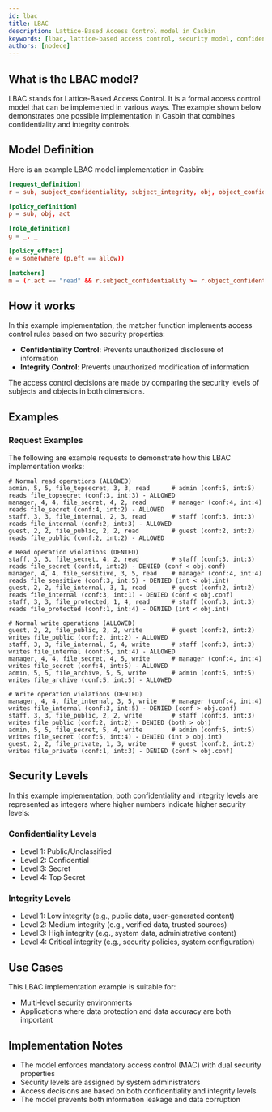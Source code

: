 ```yaml
---
id: lbac
title: LBAC
description: Lattice-Based Access Control model in Casbin
keywords: [lbac, lattice-based access control, security model, confidentiality, integrity]
authors: [nodece]
---
```


## What is the LBAC model?

LBAC stands for Lattice-Based Access Control. It is a formal access control model that can be implemented in various ways. The example shown below demonstrates one possible implementation in Casbin that combines confidentiality and integrity controls.

## Model Definition

Here is an example LBAC model implementation in Casbin:

```conf
[request_definition]
r = sub, subject_confidentiality, subject_integrity, obj, object_confidentiality, object_integrity, act

[policy_definition]
p = sub, obj, act

[role_definition]
g = _, _

[policy_effect]
e = some(where (p.eft == allow))

[matchers]
m = (r.act == "read" && r.subject_confidentiality >= r.object_confidentiality && r.subject_integrity >= r.object_integrity) || (r.act == "write" && r.subject_confidentiality <= r.object_confidentiality && r.subject_integrity <= r.object_integrity)
```

## How it works

In this example implementation, the matcher function implements access control rules based on two security properties:

- **Confidentiality Control**: Prevents unauthorized disclosure of information
- **Integrity Control**: Prevents unauthorized modification of information

The access control decisions are made by comparing the security levels of subjects and objects in both dimensions.

## Examples

### Request Examples

The following are example requests to demonstrate how this LBAC implementation works:

```text
# Normal read operations (ALLOWED)
admin, 5, 5, file_topsecret, 3, 3, read      # admin (conf:5, int:5) reads file_topsecret (conf:3, int:3) - ALLOWED
manager, 4, 4, file_secret, 4, 2, read       # manager (conf:4, int:4) reads file_secret (conf:4, int:2) - ALLOWED
staff, 3, 3, file_internal, 2, 3, read       # staff (conf:3, int:3) reads file_internal (conf:2, int:3) - ALLOWED
guest, 2, 2, file_public, 2, 2, read         # guest (conf:2, int:2) reads file_public (conf:2, int:2) - ALLOWED

# Read operation violations (DENIED)
staff, 3, 3, file_secret, 4, 2, read         # staff (conf:3, int:3) reads file_secret (conf:4, int:2) - DENIED (conf < obj.conf)
manager, 4, 4, file_sensitive, 3, 5, read    # manager (conf:4, int:4) reads file_sensitive (conf:3, int:5) - DENIED (int < obj.int)
guest, 2, 2, file_internal, 3, 1, read       # guest (conf:2, int:2) reads file_internal (conf:3, int:1) - DENIED (conf < obj.conf)
staff, 3, 3, file_protected, 1, 4, read      # staff (conf:3, int:3) reads file_protected (conf:1, int:4) - DENIED (int < obj.int)

# Normal write operations (ALLOWED)
guest, 2, 2, file_public, 2, 2, write        # guest (conf:2, int:2) writes file_public (conf:2, int:2) - ALLOWED
staff, 3, 3, file_internal, 5, 4, write      # staff (conf:3, int:3) writes file_internal (conf:5, int:4) - ALLOWED
manager, 4, 4, file_secret, 4, 5, write      # manager (conf:4, int:4) writes file_secret (conf:4, int:5) - ALLOWED
admin, 5, 5, file_archive, 5, 5, write       # admin (conf:5, int:5) writes file_archive (conf:5, int:5) - ALLOWED

# Write operation violations (DENIED)
manager, 4, 4, file_internal, 3, 5, write    # manager (conf:4, int:4) writes file_internal (conf:3, int:5) - DENIED (conf > obj.conf)
staff, 3, 3, file_public, 2, 2, write        # staff (conf:3, int:3) writes file_public (conf:2, int:2) - DENIED (both > obj)
admin, 5, 5, file_secret, 5, 4, write        # admin (conf:5, int:5) writes file_secret (conf:5, int:4) - DENIED (int > obj.int)
guest, 2, 2, file_private, 1, 3, write       # guest (conf:2, int:2) writes file_private (conf:1, int:3) - DENIED (conf > obj.conf)
```

## Security Levels

In this example implementation, both confidentiality and integrity levels are represented as integers where higher numbers indicate higher security levels:

### Confidentiality Levels

- Level 1: Public/Unclassified
- Level 2: Confidential
- Level 3: Secret
- Level 4: Top Secret

### Integrity Levels

- Level 1: Low integrity (e.g., public data, user-generated content)
- Level 2: Medium integrity (e.g., verified data, trusted sources)
- Level 3: High integrity (e.g., system data, administrative content)
- Level 4: Critical integrity (e.g., security policies, system configuration)

## Use Cases

This LBAC implementation example is suitable for:

- Multi-level security environments
- Applications where data protection and data accuracy are both important

## Implementation Notes

- The model enforces mandatory access control (MAC) with dual security properties
- Security levels are assigned by system administrators
- Access decisions are based on both confidentiality and integrity levels
- The model prevents both information leakage and data corruption
